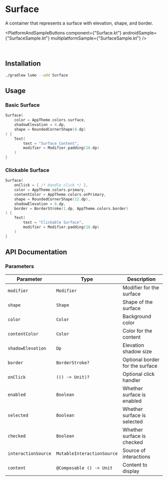 
# Surface

A container that represents a surface with elevation, shape, and border.

<PlatformAndSampleButtons
  component={"Surface.kt"}
  androidSample={"SurfaceSample.kt"}
  multiplatformSample={"SurfaceSample.kt"}
/>

<Demo componentId="SURFACE" />

<br />

## Installation

```bash copy
./gradlew lumo --add Surface
```

## Usage

### Basic Surface

```kotlin copy
Surface(
    color = AppTheme.colors.surface,
    shadowElevation = 4.dp,
    shape = RoundedCornerShape(8.dp)
) {
    Text(
        text = "Surface Content",
        modifier = Modifier.padding(16.dp)
    )
}
```

### Clickable Surface

```kotlin copy
Surface(
    onClick = { /* Handle click */ },
    color = AppTheme.colors.primary,
    contentColor = AppTheme.colors.onPrimary,
    shape = RoundedCornerShape(12.dp),
    shadowElevation = 8.dp,
    border = BorderStroke(1.dp, AppTheme.colors.border)
) {
    Text(
        text = "Clickable Surface",
        modifier = Modifier.padding(16.dp)
    )
}
```

## API Documentation

### Parameters

| Parameter           | Type                       | Description                     |
| ------------------- | -------------------------- | ------------------------------- |
| `modifier`          | `Modifier`                 | Modifier for the surface        |
| `shape`             | `Shape`                    | Shape of the surface            |
| `color`             | `Color`                    | Background color                |
| `contentColor`      | `Color`                    | Color for the content           |
| `shadowElevation`   | `Dp`                       | Elevation shadow size           |
| `border`            | `BorderStroke?`            | Optional border for the surface |
| `onClick`           | `(() -> Unit)?`            | Optional click handler          |
| `enabled`           | `Boolean`                  | Whether surface is enabled      |
| `selected`          | `Boolean`                  | Whether surface is selected     |
| `checked`           | `Boolean`                  | Whether surface is checked      |
| `interactionSource` | `MutableInteractionSource` | Source of interactions          |
| `content`           | `@Composable () -> Unit`   | Content to display              |
